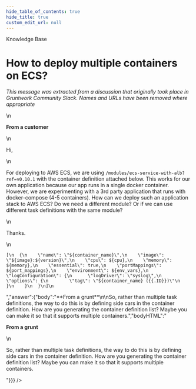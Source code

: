 ```yaml
---
hide_table_of_contents: true
hide_title: true
custom_edit_url: null
---
```



<head>
  <link rel="canonical" href="https://github.com/tnn-tnn-tnn-tnn-tnn-gruntwork-io/knowledge-base/discussions/27" />
</head>

<CenterLayout>
<span className="searchCategory">Knowledge Base</span>
<h1>How to deploy multiple containers on ECS?</h1>
<GitHub discussion={{"id":"MDEwOkRpc2N1c3Npb24zNTU0ODk3","number":27,"author":{"login":"gruntwork-support"},"title":"How to deploy multiple containers on ECS?","body":"_This message was extracted from a discussion that originally took place in Gruntwork Community Slack. Names and URLs have been removed where appropriate_\n\n\n**From a customer**\n\nHi,\n\nFor deploying to AWS ECS, we are using `/modules/ecs-service-with-alb?ref=v0.10.1` with the container definition attached below. This works for our own application because our app runs in a single docker container. However, we are experimenting with a 3rd party application that runs with docker-compose (4-5 containers). How can we deploy such an application stack to AWS ECS? Do we need a different module? Or if we can use different task definitions with the same module?\n\nThanks.\n\n```\n[\n  {\n    \"name\": \"${container_name}\",\n    \"image\": \"${image}:${version}\",\n    \"cpu\": ${cpu},\n    \"memory\": ${memory},\n    \"essential\": true,\n    \"portMappings\": ${port_mappings},\n    \"environment\": ${env_vars},\n    \"logConfiguration\": {\n      \"logDriver\": \"syslog\",\n      \"options\": {\n        \"tag\": \"${container_name} ({{.ID}})\"\n      }\n    }\n  }\n]\n```","bodyHTML":"<p dir=\"auto\"><em>This message was extracted from a discussion that originally took place in Gruntwork Community Slack. Names and URLs have been removed where appropriate</em></p>\n<p dir=\"auto\"><strong>From a customer</strong></p>\n<p dir=\"auto\">Hi,</p>\n<p dir=\"auto\">For deploying to AWS ECS, we are using <code class=\"notranslate\">/modules/ecs-service-with-alb?ref=v0.10.1</code> with the container definition attached below. This works for our own application because our app runs in a single docker container. However, we are experimenting with a 3rd party application that runs with docker-compose (4-5 containers). How can we deploy such an application stack to AWS ECS? Do we need a different module? Or if we can use different task definitions with the same module?</p>\n<p dir=\"auto\">Thanks.</p>\n<div class=\"snippet-clipboard-content notranslate position-relative overflow-auto\" data-snippet-clipboard-copy-content=\"[\n  {\n    &quot;name&quot;: &quot;${container_name}&quot;,\n    &quot;image&quot;: &quot;${image}:${version}&quot;,\n    &quot;cpu&quot;: ${cpu},\n    &quot;memory&quot;: ${memory},\n    &quot;essential&quot;: true,\n    &quot;portMappings&quot;: ${port_mappings},\n    &quot;environment&quot;: ${env_vars},\n    &quot;logConfiguration&quot;: {\n      &quot;logDriver&quot;: &quot;syslog&quot;,\n      &quot;options&quot;: {\n        &quot;tag&quot;: &quot;${container_name} ({{.ID}})&quot;\n      }\n    }\n  }\n]\"><pre class=\"notranslate\"><code class=\"notranslate\">[\n  {\n    \"name\": \"${container_name}\",\n    \"image\": \"${image}:${version}\",\n    \"cpu\": ${cpu},\n    \"memory\": ${memory},\n    \"essential\": true,\n    \"portMappings\": ${port_mappings},\n    \"environment\": ${env_vars},\n    \"logConfiguration\": {\n      \"logDriver\": \"syslog\",\n      \"options\": {\n        \"tag\": \"${container_name} ({{.ID}})\"\n      }\n    }\n  }\n]\n</code></pre></div>","answer":{"body":"**From a grunt**\n\nSo, rather than multiple task definitions, the way to do this is by defining side cars in the container definition. How are you generating the container definition list? Maybe you can make it so that it supports multiple containers.","bodyHTML":"<p dir=\"auto\"><strong>From a grunt</strong></p>\n<p dir=\"auto\">So, rather than multiple task definitions, the way to do this is by defining side cars in the container definition. How are you generating the container definition list? Maybe you can make it so that it supports multiple containers.</p>"}}} />

</CenterLayout>
  

<!-- ##DOCS-SOURCER-START
{
  "sourcePlugin": "github-discussions",
  "hash": "dac135df16d299027f2485b1f76669e5"
}
##DOCS-SOURCER-END -->
